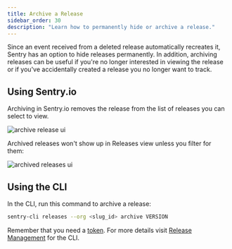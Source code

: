```yaml
---
title: Archive a Release
sidebar_order: 30
description: "Learn how to permanently hide or archive a release."
---
```


Since an event received from a deleted release automatically recreates it, Sentry has an option to hide releases permanently. In addition, archiving releases can be useful if you're no longer interested in viewing the release or if you've accidentally created a release you no longer want to track.

## Using Sentry.io

Archiving in Sentry.io removes the release from the list of releases you can select to view.

![archive release ui](release-archive.png)

Archived releases won't show up in Releases view unless you filter for them:

![archived releases ui](releases-filter-archived.png)

## Using the CLI

In the CLI, run this command to archive a release:

```bash
sentry-cli releases --org <slug_id> archive VERSION
```

Remember that you need a [token](https://docs.sentry.io/product/cli/configuration/).
For more details visit [Release Management](https://docs.sentry.io/product/cli/releases/) for the CLI.
